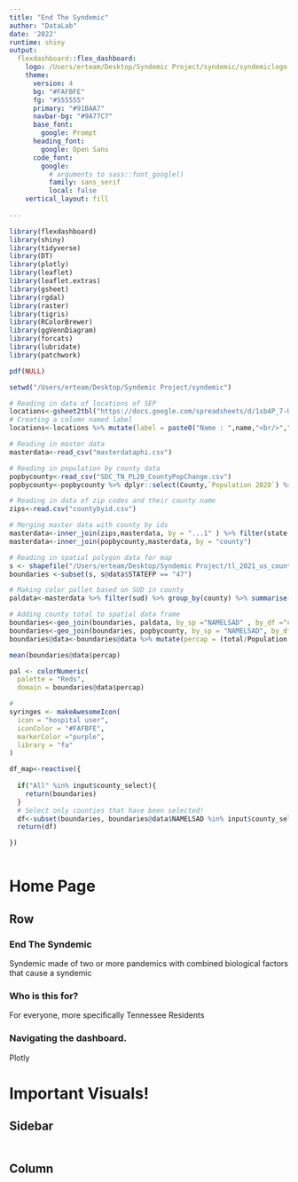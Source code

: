```yaml
---
title: "End The Syndemic"
author: "DataLab"
date: '2022'
runtime: shiny
output:
  flexdashboard::flex_dashboard:
    logo: /Users/erteam/Desktop/Syndemic Project/syndemic/syndemiclogo.png
    theme:
      version: 4
      bg: "#FAFBFE"
      fg: "#555555" 
      primary: "#91BAA7"
      navbar-bg: "#9A77C7"
      base_font: 
        google: Prompt
      heading_font:
        google: Open Sans
      code_font:
        google: 
          # arguments to sass::font_google() 
          family: sans_serif
          local: false
    vertical_layout: fill
    
---
```


```r

library(flexdashboard)
library(shiny)
library(tidyverse)
library(DT)
library(plotly)
library(leaflet)
library(leaflet.extras)
library(gsheet)
library(rgdal)
library(raster)
library(tigris)
library(RColorBrewer)
library(ggVennDiagram)
library(forcats)
library(lubridate)
library(patchwork)

pdf(NULL)

setwd("/Users/erteam/Desktop/Syndemic Project/syndemic")

# Reading in data of locations of SEP
locations<-gsheet2tbl("https://docs.google.com/spreadsheets/d/1sb4P_7-UkcpkmENZ_DpMI45wRY7oItIFbv-0suLmz7U/edit?usp=sharing")
# Creating a column named label
locations<-locations %>% mutate(label = paste0("Name : ",name,"<br/>"," Address :",address,"<br/>","Phone :",phone,"<br/>" ) %>% lapply(htmltools::HTML))

# Reading in master data
masterdata<-read_csv("masterdataphi.csv")

# Reading in population by county data
popbycounty<-read_csv("SDC_TN_PL20_CountyPopChange.csv") 
popbycounty<-popbycounty %>% dplyr::select(County,`Population 2020`) %>% rename(county = County) %>% mutate(county = paste(county,"County"))

# Reading in data of zip codes and their county name
zips<-read.csv("countybyid.csv")

# Merging master data with county by ids
masterdata<-inner_join(zips,masterdata, by = "...1" ) %>% filter(state == "TN")
masterdata<-inner_join(popbycounty,masterdata, by = "county")

# Reading in spatial polygon data for map
s <- shapefile("/Users/erteam/Desktop/Syndemic Project/tl_2021_us_county") 
boundaries <-subset(s, s@data$STATEFP == "47")

# Making color pallet based on SUD in county
paldata<-masterdata %>% filter(sud) %>% group_by(county) %>% summarise(total = n())

# Adding county total to spatial data frame
boundaries<-geo_join(boundaries, paldata, by_sp ="NAMELSAD" , by_df ="county")
boundaries<-geo_join(boundaries, popbycounty, by_sp = "NAMELSAD", by_df ="county")
boundaries@data<-boundaries@data %>% mutate(percap = (total/Population.2020)*100)

mean(boundaries@data$percap)

pal <- colorNumeric(
  palette = "Reds",
  domain = boundaries@data$percap)

#
syringes <- makeAwesomeIcon(
  icon = "hospital user",
  iconColor = "#FAFBFE",
  markerColor ="purple",
  library = "fa"
)

```

```r

df_map<-reactive({
  
  if("All" %in% input$county_select){
    return(boundaries)
  }
  # Select only counties that have been selected!
  df<-subset(boundaries, boundaries@data$NAMELSAD %in% input$county_select)
  return(df)

})



```

Home Page {data-orientation=rows}
=======================================

Row {.tabset}
---------------------------------------

### End The Syndemic

Syndemic made of two or more pandemics with combined biological factors that cause a syndemic

### Who is this for?

For everyone, more specifically Tennessee Residents

### Navigating the dashboard.

Plotly

Important Visuals! {style="position:relative;"}
=======================================

Sidebar {.sidebar}
---------------------------------------
###

```r

```

Column {style="height:200pc;"}
---------------------------------------

### Graph 1

```r
md_phi<-masterdata
#Formats data, adds a months column, makes an age groups column and then a quarter columns for the year
md_phi_jacob <- 
  md_phi %>% 
  mutate(creation_dt = mdy(creation_dt)) %>% 
  mutate(months = month(creation_dt)) %>% 
  mutate(Age_Groups = ifelse(Age %in% 0:17, '0-17', 
                             ifelse(Age %in% 18:24, '18-24',
                                    ifelse(Age %in% 25:34, '25-34',
                                           ifelse(Age %in% 35:44, '35-44',
                                                  ifelse(Age %in% 45:54, '45-54',
                                                         ifelse(Age %in% 55:64, '55-64', '65+'))))))) %>% 
  mutate(quarter = ifelse(months %in% 1:3, 1,
                          ifelse(months %in% 4:6, 2,
                                 ifelse(months %in% 7:9, 3, 4)))) 


#Plots SUDS and endo
  b1<-ggplotly(ggplot(data = md_phi_jacob %>% 
         filter(!Age_Groups == '65+', !Age_Groups == '0-17', sud&endo) %>% 
         group_by(Age_Groups, quarter) %>% 
         tally(),
      aes(x = quarter,
          y = n,
          color = Age_Groups)) +
  geom_point() +
  geom_line() +
  labs(title = 'Trends in Hospitalization for Substance Abuse and Endocarditis',
       subtitle = 'TN Hospitals 2019 | Inpatient and Outpatient',
       caption = 'End the Syndemic | DataLab 2022',
       x = 'Yearly Quarter',
       y = 'Total Patients') +
  scale_color_manual(values = c('#C11701', '#B1B1B1', '#1B365D', '#9A77C7', '#91BAA7')), showlegend = FALSE)

  
  #Plots SUDS and osteo
    b2<-ggplotly(ggplot(data = md_phi_jacob %>% 
         filter(!Age_Groups == '65+', !Age_Groups == '0-17', sud&ost) %>% 
         group_by(Age_Groups, quarter) %>% 
         tally(),
       aes(x = quarter,
           y = n,
           color = Age_Groups)) +
  geom_point() +
  geom_line() +
  labs(title = 'Trends in Hospitalization for Substance Abuse and Ostemyelitis',
       subtitle = 'TN Hospitals 2019 | Inpatient and Outpatient',
       caption = 'End the Syndemic | DataLab 2022',
       x = 'Yearly Quarter',
       y = 'Total Patients') +
  scale_color_manual(values = c('#C11701', '#B1B1B1', '#1B365D', '#9A77C7', '#91BAA7')))
  
    
  #Plots SUDS and sepsis
b3<-ggplotly(ggplot(data = md_phi_jacob%>% 
         filter(!Age_Groups == '65+', !Age_Groups == '0-17', sud&sepsis) %>% 
         group_by(Age_Groups, quarter) %>% 
         tally(),
       aes(x = quarter,
           y = n,
           color = Age_Groups)) +
  geom_point() +
  geom_line() +
  labs(title = 'Trends in Hospitalization for Substance Abuse and Sepsis',
       subtitle = 'TN Hospitals 2019 | Inpatient and Outpatient',
       caption = 'End the Syndemic | DataLab 2022',
       x = 'Yearly Quarter',
       y = 'Total Patients') +
  scale_color_manual(values = c('#C11701', '#B1B1B1', '#1B365D', '#9A77C7', '#91BAA7')))
  
  
  #Plots SUDS and sstvi
b4<-ggplotly(ggplot(data = md_phi_jacob %>% 
         filter(!Age_Groups == '65+', !Age_Groups == '0-17', sud&sstvi) %>% 
         group_by(Age_Groups, quarter) %>% 
         tally(),
       aes(x = quarter,
           y = n,
           color = Age_Groups)) +
  geom_point() +
  geom_line() +
  labs(title = 'Trends in Hospitalization for Substance Abuse and all SSTVIs',
       subtitle = 'TN Hospitals 2019 | Inpatient and Outpatient',
       caption = 'End the Syndemic | DataLab 2022',
       x = 'Yearly Quarter',
       y = 'Total Patients') +
  scale_color_manual(values = c('#C11701', '#B1B1B1', '#1B365D', '#9A77C7', '#91BAA7')))

annotations = list( 
  list( 
    x = 0.2,  
    y = 1.0,  
    text = "Trends in Hospitalizations for Substance Abuse and Endocarditis",  
    xref = "paper",  
    yref = "paper",  
    xanchor = "center",  
    yanchor = "bottom",  
    showarrow = FALSE 
  ),  
  list( 
    x = 0.8,  
    y = 1,  
    text = "Trends in Hospitalizations for Substance Abuse and Osteomyelitis",  
    xref = "paper",  
    yref = "paper",  
    xanchor = "center",  
    yanchor = "bottom",  
    showarrow = FALSE 
  ),  
  list( 
    x = 0.2,  
    y = 0.49,  
    text = "Trends in Hospitalizations for Substance Abuse and Sepsis",  
    xref = "paper",  
    yref = "paper",  
    xanchor = "center",  
    yanchor = "bottom",  
    showarrow = FALSE 
  ),
  list( 
    x = 0.8,  
    y = 0.49,  
    text = "Trends in Hospitalization for Substance Abuse and all SSTVIs",  
    xref = "paper",  
    yref = "paper",  
    xanchor = "center",  
    yanchor = "bottom",  
    showarrow = FALSE 
  ))
  
subplot(style(b1,showlegend = FALSE),style(b2,showlegend = FALSE),style(b3,showlegend = FALSE),b4,nrows = 2, shareX = TRUE ) %>% layout(title = "Trends over time for Substance Abuse" , annotations = annotations)

```

### Graph 5

```r

  
  #Plots SUDS and SSTVI or Endo
ggplotly(ggplot(data = md_phi_jacob %>% 
         filter(!Age_Groups == '65+', !Age_Groups == '0-17', sud, endo | sstvi) %>% 
         group_by(Age_Groups, quarter) %>% 
         tally(),
       aes(x = quarter,
           y = n,
           color = Age_Groups)) +
  geom_point() +
  geom_line() +
  labs(title = 'Trends in Hospitalization for Substance Abuse and all SSTVIs or Endocarditis',
       subtitle = 'TN Hospitals 2019 | Inpatient and Outpatient',
       caption = 'End the Syndemic | DataLab 2022',
       x = 'Yearly Quarter',
       y = 'Total Patients') +
  scale_color_manual(values = c('#C11701', '#B1B1B1', '#1B365D', '#9A77C7', '#91BAA7')))
  

```

### Graph 6

```r

  
  ggplotly(ggplot(data = md_phi_jacob %>%  mutate(creation_dt = mdy(creation_dt)) %>% 
         mutate(months = month(creation_dt)) %>% 
         mutate(quarter = ifelse(months %in% 1:3, 1,
                                 ifelse(months %in% 4:6, 2,
                                        ifelse(months %in% 7:9, 3, 4)))),
       aes(x = quarter)) +
  geom_bar())

  

```


Visualizing Cost! {data-orientation=rows}
=======================================

Sidebar {.sidebar}
---------------------------------------
###

```r

```

Row {.tabset .tabset-fade}
---------------------------------------

### Graph 1

```r

#Sets up an object that groups by primary payer, 
#sums the total costs each payer paid for syndemic patients,
#only saves the top 5,
#and then adds a new column, gov, for if it was funded by the government or not
md_top_payers <- masterdata %>% 
  filter(sud, endo | sstvi) %>% 
  group_by(Primary_Payer_Class_Cd) %>%
  summarise(total = sum(Total_Tot_Chrg)) %>% 
  arrange(desc(total)) %>% 
  head(5) %>% 
  mutate(gov = ifelse(Primary_Payer_Class_Cd %in% c('M','K','J', '8'), TRUE, FALSE))

#Renames the primary payers to their common name
md_top_payers$Primary_Payer_Class_Cd <- fct_recode(md_top_payers$Primary_Payer_Class_Cd,
             'Medicare' = 'M',
             'Medicare Advantage' = 'K',
             'Self-Pay' = 'P',
             'Blue Care' = 'J',
             'Americhoice' = '8')
  
  #Plots the top 5 primary payers by their costs paid for syndemic patients
a1<-ggplotly(ggplot(data = md_top_payers, 
       aes(y = total/100000000, 
           x = reorder(Primary_Payer_Class_Cd, -total), 
           fill = gov ) ) +
  geom_col() +
  labs(title = 'Total Costs Covered by Top 5 Healthcare Providers',
       subtitle = 'TN Hospitals 2019 | Inpatient and Outpatient',
       caption = 'End the Syndemic | DataLab 2022',
       x = 'Primary Provider',
       y = 'Cost Paid (in millions of US dollars)') +
  scale_fill_manual(md_top_payers, values = c('#1B365D', '#C11701'), 
                    labels = c('Privately Funded', 'Government Funded', '', '', ''),
                    name = 'Color Legend:') +
  theme(legend.position = 'bottom') +
  theme(axis.text.x = element_text(angle = 10)))
  

#creates a object that groups by primary payer, summaries total paid by provider,
#and then adds gov columns to determine if government funded or privately funded
md_big_gov <- masterdata %>% 
  filter(sud, endo | sstvi) %>% 
  group_by(Primary_Payer_Class_Cd) %>% 
  summarise(total = sum(Total_Tot_Chrg)) %>% 
  arrange(desc(total)) %>% 
  mutate(gov = ifelse(Primary_Payer_Class_Cd %in% c('C','D','M','W','N','K','J',11, 12, 8, 10, 'Q', 'T'), 
                      'Government Funded', 
                      'Privately Funded'))
  
#Plots government vs private total funding for syndemic patients
a2<-ggplotly(ggplot(data = md_big_gov, 
       aes(y = total/100000000, 
           x = gov, 
           fill = gov ) ) +
  geom_col() +
  labs(title = 'Total Costs Paid by Government and Private Providers',
       caption = 'End the Syndemic | DataLab 2022',
       subtitle = 'TN Hospitals 2019 | Inpatient and Outpatient',
       x = 'Primary Payer',
       y = 'Cost Paid (in millions of US dollars)') +
  scale_fill_manual(md_top_payers, values = c('#C11701', '#1B365D'), 
                    labels = c('Privately Funded', 'Government Funded'),
                    name = 'Color Legend:'))
  
subplot(a2,style(a1, showlegend=F))

```

### Graph 3

```r

#Creates a list of SUDs & ENDO or SSTVI for the ggvenn package to read
syndemic_list <- 
  list('SUDs' = which(masterdata$sud), 
       'SSTVIs or Endocarditis' = which(masterdata$endo | masterdata$sstvi))

#Creates a venn diagram showing overlap in SUDS and syndemic related ICD-10s
ggVennDiagram(syndemic_list,
              label_size = 4,
              label_alpha = 0.3,
              label = c('count')) +
  theme(legend.position = '0') +
  labs(title = 'Hospitalization overlap for substance use disorder (SUDs) and infectious sequela of interest',
       subtitle = 'TN Hospitals 2019 | Inpatient and Outpatient',
       caption = 'End the Syndemic | DataLab 2022') +
  scale_color_manual(values = c('black','black')) +
  scale_fill_gradientn(colors = c('#555555', '#C11701', '#555555', '#1B365D'))

```

### Graphs

```r

 #Adds a gov column, private or publicly funded, to md_phi
md_phi_jacob <- md_phi_jacob %>%
  mutate(gov = ifelse(Primary_Payer_Class_Cd %in% c('C','D','M','W','N','K','J',11, 12, 8, 10, 'Q', 'T'), 
                      'Government Funded', 
                      'Privately Funded'))

#Changes format of # from exponential to normal
options(scipen = 999)

#Plots SUDS and endo
g1<-ggplotly(ggplot(data = md_phi_jacob %>% 
         filter(sud,endo),
       aes(x = quarter,
           y = Total_Tot_Chrg/100,
           fill = gov)) +
  geom_col(position = 'dodge') +   
  labs(title = 'Trends in Costs for Substance Abuse and Endocarditis',
                      subtitle = 'TN Hospitals 2019 | Inpatient and Outpatient',
                      caption = 'End the Syndemic | DataLab 2022',
                      x = 'Yearly Quarter',
                      y = 'Cost (In US Dollars)',
       fill = 'Primary Payer:') +
  theme(legend.position = 'none') +
  scale_fill_manual(values = c('#C11701', '#1B365D')))


  #Adds a gov column, private or publicly funded, to md_phi
md_phi_jacob <- md_phi_jacob %>%
  mutate(gov = ifelse(Primary_Payer_Class_Cd %in% c('C','D','M','W','N','K','J',11, 12, 8, 10, 'Q', 'T'), 
                      'Government Funded', 
                      'Privately Funded'))


  
  #Plots SUDS and ost
g2<-ggplotly(ggplot(data = md_phi_jacob %>% 
         filter(sud, ost),
       aes(x = quarter,
           y = Total_Tot_Chrg/100,
           fill = gov)) +
  geom_col(position = 'dodge') +
  labs(title = 'Trends in Costs for Substance Abuse and Osteomyelitis',
                      subtitle = 'TN Hospitals 2019 | Inpatient and Outpatient',
                      caption = 'End the Syndemic | DataLab 2022',
                      x = 'Yearly Quarter',
                      y = 'Cost (In US Dollars)',
       fill = 'Primary Payer:') +
  theme(legend.position = 'none') +
  scale_fill_manual(values = c('#C11701', '#1B365D')))

  #Adds a gov column, private or publicly funded, to md_phi
md_phi_jacob <- md_phi_jacob %>%
  mutate(gov = ifelse(Primary_Payer_Class_Cd %in% c('C','D','M','W','N','K','J',11, 12, 8, 10, 'Q', 'T'), 
                      'Government Funded', 
                      'Privately Funded'))


  
  #Plots SUDS and sepsis
g3<-ggplotly(ggplot(data = md_phi_jacob %>% 
         filter(sud, sepsis),
       aes(x = quarter,
           y = Total_Tot_Chrg/100,
           fill = gov)) +
  geom_col(position = 'dodge') +
  labs(title = 'Trends in Costs for Substance Abuse and Sepsis',
                      subtitle = 'TN Hospitals 2019 | Inpatient and Outpatient',
                      caption = 'End the Syndemic | DataLab 2022',
                      x = 'Yearly Quarter',
                      y = 'Cost (In US Dollars)',
       fill = 'Primary Payer:') +
  theme(legend.position = 'none') +
  scale_fill_manual(values = c('#C11701', '#1B365D')))
  

  #Adds a gov column, private or publicly funded, to md_phi
md_phi_jacob <- md_phi_jacob %>%
  mutate(gov = ifelse(Primary_Payer_Class_Cd %in% c('C','D','M','W','N','K','J',11, 12, 8, 10, 'Q', 'T'), 
                      'Government Funded', 
                      'Privately Funded'))


  
  #Plots SUDS and SSTVIs
g4<-ggplotly(ggplot(data = md_phi_jacob %>% 
         filter(sud, sstvi),
       aes(x = quarter,
           y = Total_Tot_Chrg/100,
           fill = gov)) +
  geom_col(position = 'dodge') +
  labs(title = 'Trends in Costs for Substance Abuse and all SSTVIs',
                      subtitle = 'TN Hospitals 2019 | Inpatient and Outpatient',
                      caption = 'End the Syndemic | DataLab 2022',
                      x = 'Yearly Quarter',
                      y = 'Cost (In US Dollars)',
       fill = 'Primary Payer:') +
  theme(legend.position = 'bottom') +
  scale_fill_manual(values = c('#C11701', '#1B365D')))

annotations = list( 
  list( 
    x = 0.2,  
    y = 1.0,  
    text = "Trends in Costs for Substance Abuse and Endocarditis",  
    xref = "paper",  
    yref = "paper",  
    xanchor = "center",  
    yanchor = "bottom",  
    showarrow = FALSE 
  ),  
  list( 
    x = 0.8,  
    y = 1,  
    text = "Trends in Costs for Substance Abuse and Osteomyelitis",  
    xref = "paper",  
    yref = "paper",  
    xanchor = "center",  
    yanchor = "bottom",  
    showarrow = FALSE 
  ),  
  list( 
    x = 0.2,  
    y = 0.49,  
    text = "Trends in Costs for Substance Abuse and Sepsis",  
    xref = "paper",  
    yref = "paper",  
    xanchor = "center",  
    yanchor = "bottom",  
    showarrow = FALSE 
  ),
  list( 
    x = 0.8,  
    y = 0.49,  
    text = "Trends in Costs for Substance Abuse and all SSTVIs",  
    xref = "paper",  
    yref = "paper",  
    xanchor = "center",  
    yanchor = "bottom",  
    showarrow = FALSE 
  ))

subplot(style(g1,showlegend = FALSE),style(g2,showlegend = FALSE),style(g3,showlegend = FALSE),g4,nrows = 2, shareX = TRUE, shareY = TRUE ) %>% layout(title = "Trends in Cost for Substance Abuse" , annotations = annotations)
  
```

### Graph 8

```r

  #Adds a gov column, private or publicly funded, to md_phi
md_phi_jacob <- md_phi_jacob %>%
  mutate(gov = ifelse(Primary_Payer_Class_Cd %in% c('C','D','M','W','N','K','J',11, 12, 8, 10, 'Q', 'T'), 
                      'Government Funded', 
                      'Privately Funded'))

renderPlotly({
  
  #Plots SUDS and SSTVIs or Endo
ggplotly(ggplot(data = md_phi_jacob %>% 
         filter(sud, sstvi|endo),
       aes(x = quarter,
           y = Total_Tot_Chrg/100,
           fill = gov)) +
  geom_col(position = 'dodge') +
  labs(title = 'Trends in Costs for Substance Abuse and Endocarditis or a SSTVI',
       subtitle = 'TN Hospitals 2019 | Inpatient and Outpatient',
       caption = 'End the Syndemic | DataLab 2022',
       x = 'Yearly Quarter',
       y = 'Cost (In US Dollars)',
       fill = 'Primary Payer:') +
  theme(legend.position = 'bottom') +
  scale_fill_manual(values = c('#C11701', '#1B365D')))

  
})

```

Map of Syringe Exchange Programs! {data-orientation=rows}
=======================================

Sidebar {.sidebar}
---------------------------------------
###

```r

masterdatacountys<-masterdata %>% pull(county) %>% unique() %>% sort()

selectInput("county_select",
            "Choose county",
            choices = c("All",masterdatacountys),
            multiple = TRUE,
            selected = "All")

```

###

<font size="3" color = "#1B365D"> *This is a map from 2019, where each purple pin marks the location of a Syringe Exchange Clinic in the state of Tennessee.* 

**Glossary :** *Substance Use Disorder ( SUD )*</font>


Row
---------------------------------------

###

```r
renderValueBox({
  
  sepcount<-nrow(locations)
  
  valueBox("# of Syringe Exchange Programs in TN",
           value = sepcount,
           icon = "fa-syringe")
})
```

###

```r
renderValueBox({
  valueBox("# Counties in TN",
           value = 95,
           icon = "fa-building")
})
```

###

```r
renderValueBox({
  valueBox("# of people in TN",
           value = "6,910,840",
           icon = "fa-users")
})
```

Row
---------------------------------------

### Map

```r
renderLeaflet({
  
leaflet(locations) %>%
  addProviderTiles(providers$OpenStreetMap) %>% 
  addAwesomeMarkers(label = ~label, icon = syringes )%>%
  addPolygons(data = df_map(),
              color ="#FAFBFE",
              fillColor = ~pal(percap),
              fillOpacity = .6,
              weight = 2,
              opacity = .9,
              highlightOptions = highlightOptions(color = "#C11701", bringToFront = TRUE ),
              label = paste0("County : ",df_map()@data$NAMELSAD,"<br/>"," Percent of SUD in total : ",df_map()@data$percap) %>% lapply(htmltools::HTML)) %>% 
  addControlGPS(options = gpsOptions(position = "topleft", activate = TRUE, 
                                             autoCenter = TRUE, maxZoom = 200, 
                                             setView = TRUE)) %>% 
    addLegend(pal = pal, 
            values = boundaries@data$percap, 
            opacity = 0.7, 
            title = htmltools::HTML("Percentage of SUD cases <br>
                                    by County <br>
                                    2019"),
            position = "bottomright")
  
})
```

About Us 
=======================================

Column
---------------------------------------

### DataLab 2022

![The Sewanee DataLab makes the power of data analytics accessible for the greater good. We accomplish this by training and supporting a new generation of data scientists who work exclusively on social impact projects.The Sewanee DataLab seeks to expand the definition of data science and what it means to be a data scientist by training undergraduate students, academics, and professionals from a wide range of disciplines.](/Users/erteam/Desktop/Syndemic Project/syndemic/IMG_0607.jpg)

```r
```

Column
---------------------------------------

### Delana 
Delana Turner (she/her) C'24 is a student at the University of the South from Hyattsville, Maryland. At Sewanee, she is majoring in American Studies while minoring in Politics and earning a certificate in Civic and Global Leadership. When she graduates in 2024, she intends to pursue a career in public policy. 

![ ](/Users/erteam/Desktop/Syndemic Project/syndemic/IMG_7015.jpg)

### Alan

![Insert text about Alan here.](/Users/erteam/Desktop/Syndemic Project/syndemic/IMG-1319.jpg)

### Jacob

![Jacob Herron (he/him) C'24 is a student at the University of the South from Rickman, Tennessee. During his time at Sewanee, he has started his major in economics and is working on a minor in mathematics. On campus, he can be found teaching new fencers at Fowler, catching up with friends and professors at Stirlings, or helping his peers at his job in the library. When he gradautes, he intends to pursue a masters degree in economics in hopes of working as an economist.](/Users/erteam/Desktop/Syndemic Project/syndemic/IMG_5896.jpeg)

### Amber
![Amber Coyne (she/her) is a Public Health Advisor with the CDC skilled in community engagement, strategic planning, and innovative program development. Her work includes cross-sectoral collaborator liaising between nonprofits, local, state, and federal health agencies, as well as a diverse portfolio of experience including outbreak response, telemedicine implementation, public health social marketing, program evaluation, and community outreach. She is passionate about health equity, syndemic approaches, and public health capacity building.](/Users/erteam/Desktop/Syndemic Project/syndemic/IMG-AMBR.jpeg)

```r
ui<-fluidPage(
  
)

server<-function(input, ouput, session) {
  
}

shinyApp(ui,server)
```
